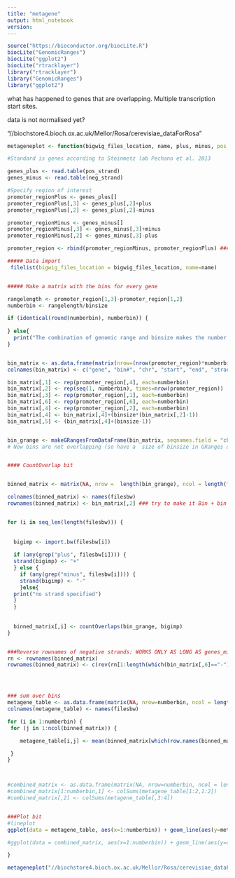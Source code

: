 ```yaml
---
title: "metagene"
output: html_notebook
version: 
---
```


```r
source("https://bioconductor.org/biocLite.R")
biocLite("GenomicRanges")
biocLite("ggplot2")
biocLite("rtracklayer")
library("rtracklayer")
library("GenomicRanges")
library("ggplot2")
```

############ what has happened to genes that are overlapping. Multiple transcription start sites.
############ data is not normalised yet?


"//biochstore4.bioch.ox.ac.uk/Mellor/Rosa/cerevisiae_dataForRosa"



```r
metageneplot <- function(bigwig_files_location, name, plus, minus, pos_strand="//biochstore4.bioch.ox.ac.uk/Mellor/Rosa/pos_strand_annotations.bed", neg_strand="//biochstore4.bioch.ox.ac.uk/Mellor/Rosa/neg_strand_annotations.bed", binsize=5) {

#Standard is genes according to Steinmetz lab Pechano et al. 2013

genes_plus <- read.table(pos_strand)
genes_minus <- read.table(neg_strand)

#Specify region of interest
promoter_regionPlus <- genes_plus[]
promoter_regionPlus[,3] <- genes_plus[,2]+plus
promoter_regionPlus[,2] <- genes_plus[,2]-minus

promoter_regionMinus <- genes_minus[]
promoter_regionMinus[,3] <- genes_minus[,3]+minus
promoter_regionMinus[,2] <- genes_minus[,3]-plus

promoter_region <- rbind(promoter_regionMinus, promoter_regionPlus) ### don't change the order of minus/plus region without changing the renaming of the rownames of the minus strand just after the CountOverlap bit (chunk 5)

##### Data import
 filelist(bigwig_files_location = bigwig_files_location, name=name)


##### Make a matrix with the bins for every gene

rangelength <- promoter_region[1,3]-promoter_region[1,2]
numberbin <- rangelength/binsize

if (identical(round(numberbin), numberbin)) {
  
} else{
  print("The combination of genomic range and binsize makes the number of bins not round. So either change them or fix this problem in the code")
}


bin_matrix <- as.data.frame(matrix(nrow=(nrow(promoter_region)*numberbin), ncol=6))
colnames(bin_matrix) <- c("gene", "bin#", "chr", "start", "end", "strand")

bin_matrix[,1] <- rep(promoter_region[,4], each=numberbin)
bin_matrix[,2] <- rep(seq(1, numberbin), times=nrow(promoter_region))
bin_matrix[,3] <- rep(promoter_region[,1], each=numberbin)
bin_matrix[,6] <- rep(promoter_region[,6], each=numberbin)
bin_matrix[,4] <- rep(promoter_region[,2], each=numberbin)
bin_matrix[,4] <- bin_matrix[,4]+(binsize*(bin_matrix[,2]-1))
bin_matrix[,5] <- (bin_matrix[,4]+(binsize-1))


bin_grange <- makeGRangesFromDataFrame(bin_matrix, seqnames.field = "chr", start.field = "start", end.field = "end", keep.extra.columns = TRUE)
# Now bins are not overlapping (so have a  size of binsize in GRanges object) and the last bp in the promoter region is lost...


#### CountOverlap bit


binned_matrix <- matrix(NA, nrow =  length(bin_grange), ncol = length(filesbw))

colnames(binned_matrix) <- names(filesbw)
rownames(binned_matrix) <- bin_matrix[,2] ### try to make it Bin + bin number


for (i in seq_len(length(filesbw))) {
  
  
  bigimp <- import.bw(filesbw[i])
  
  if (any(grep("plus", filesbw[i]))) {
  strand(bigimp) <- "+"
  } else {
    if (any(grep("minus", filesbw[i]))) {
    strand(bigimp) <- "-"
    }else{
  print("no strand specified")
  }
  }
  
  
  binned_matrix[,i] <- countOverlaps(bin_grange, bigimp)
}


###Reverse rownames of negative strands: WORKS ONLY AS LONG AS genes_minus is first half, otherwise you have to change this bit
rn <- rownames(binned_matrix)
rownames(binned_matrix) <- c(rev(rn[1:length(which(bin_matrix[,6]=="-"))]), rn[(length(which(bin_matrix[,6]=="-"))+1):length(rn)])




### sum over bins
metagene_table <- as.data.frame(matrix(NA, nrow=numberbin, ncol = length(filesbw)))
colnames(metagene_table) <- names(filesbw) 

for (i in 1:numberbin) { 
 for (j in 1:ncol(binned_matrix)) {

    metagene_table[i,j] <- mean(binned_matrix[which(row.names(binned_matrix)==i),j])

 }
}



#combined_matrix <- as.data.frame(matrix(NA, nrow=numberbin, ncol = length(filesbw)/2))
#combined_matrix[1:numberbin,1] <- colSums(metagene_table[1:2,1:2])
#combined_matrix[,2] <- colSums(metagene_table[,3:4])


###Plot bit
#lineplot
ggplot(data = metagene_table, aes(x=1:numberbin)) + geom_line(aes(y=metagene_table[,1], colour="dst1_minus"))+ geom_line(aes(y=metagene_table[,2], colour="dst1_plus"))+ geom_line(aes(y=metagene_table[,3], colour="spt4_minus"))+ geom_line(aes(y=metagene_table[,4], colour= "spt4_plus")) + scale_colour_manual("", breaks = c("dst1_minus", "dst1_plus", "spt4_minus","spt4_plus"), values = c("red", "green", "blue","cornflowerblue"))

#ggplot(data = combined_matrix, aes(x=1:numberbin)) + geom_line(aes(y=combined_matrix[,1], colour="dst1"))+ geom_line(aes(y=combined_matrix[,2], colour="spt4"))+ scale_colour_manual("", breaks = c("dst1", "spt4"), values = c("orange","cornflowerblue"))

}

```


```r
metageneplot("//biochstore4.bioch.ox.ac.uk/Mellor/Rosa/cerevisiae_dataForRosa", "uzun", plus=1500, minus=500)



```





